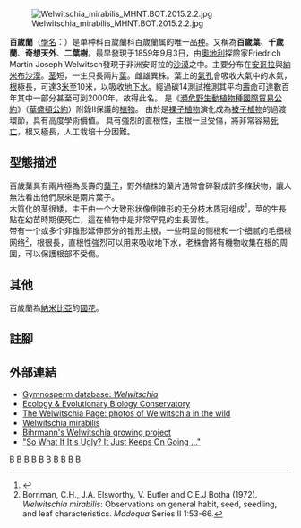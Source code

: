 {{Speciesbox 
| taxon = Welwitschia mirabilis
| image = Welwitschia mirabilis(2).jpg 
| authority = [[Hook.f.|Hook.f.]]
| range_map = Welwitschia Mirabilis Area of Circulation.png
| range map caption =百歲蘭分布地圖
| range_map_width = 250px
| synonyms =
}}
[[File:Welwitschia_mirabilis_MHNT.BOT.2015.2.2.jpg|thumb]]

'''百歲蘭'''（[[學名|學名]]：''{{lang|la|Welwitschia mirabilis}}''）是单种科百歲蘭科百歲蘭属的唯一品[[种|种]]。又稱為'''百歲葉'''、'''千歲蘭'''、'''奇想天外'''、'''二葉樹'''。最早發現于1859年9月3日，由[[奧地利|奧地利]]探險家Friedrich Martin Joseph Welwitsch發現于非洲安哥拉的[[沙漠|沙漠]]之中。主要分布在[[安哥拉|安哥拉]]與[[納米布沙漠|納米布沙漠]]。[[茎|茎]]短，一生只長兩片[[葉|葉]]。雌雄異株。葉上的[[氣孔|氣孔]]會吸收大氣中的水氣，[[根|根]]極長，可達3[[米_(單位)|米]]至10米，以吸收[[地下水|地下水]]。經過碳14測試推測其平均[[壽命|壽命]]可達數百年其中一部分甚至可到2000年，故得此名。
是《[[瀕危野生動植物種國際貿易公約|瀕危野生動植物種國際貿易公約]]》（[[華盛頓公約|華盛頓公約]]）附錄II保護的[[植物|植物]]。
由於是[[裸子植物|裸子植物]]演化成為[[被子植物|被子植物]]的過渡環節，具有高度學術價值。
具有強烈的直根性，主根一旦受傷，將非常容易[[死亡|死亡]]，根又極長，人工栽培十分困難。

== 型態描述 ==
百歲葉具有兩片極為長壽的[[葉子|葉子]]，野外植株的葉片通常會碎裂成許多條狀物，讓人無法看出他們原來是兩片葉子。<br/>
木質化的[[茎|茎]]很矮，主干由一个大致形状像倒锥形的无分枝木质冠组成<ref>{{cite book |author1=Bornman, Chris (1978) |title=Welwitschia : paradox of a parched paradise = Welwitschia : Paradox eines Verdorrten Paradieses |publisher=C. Struik |isbn=0-86977-097-7}}</ref>，莖的生長點在幼苗時期便死亡，這在植物中是非常罕見的生長習性。<br/>
带有一个或多个非锥形延伸部分的锥形主根，一些明显的侧根和一个细腻的毛细根网络<ref name="Bornman et al 72">Bornman, C.H., J.A. Elsworthy, V. Butler and C.E.J Botha (1972).  ''Welwitschia mirabilis'': Observations on general habit, seed, seedling, and leaf characteristics.  ''Madoqua'' Series II 1:53-66.</ref>，根很長，直根性強烈可以用來吸收地下水，老株會將有機物收集在根的周圍，可以保護根部不受傷{{Citation needed}}。

== 其他 ==
百歲蘭為[[納米比亞|納米比亞]]的[[國花|國花]]。
== 註腳 ==
{{Reflist}}

== 外部連結 ==
{{Wikispecies|Welwitschia}}
{{Commons|Welwitschia mirabilis|Welwitschia}}
* [http://www.conifers.org/we/Welwitschiaceae.php Gymnosperm database: ''Welwitschia''] {{Wayback|url=http://www.conifers.org/we/Welwitschiaceae.php |date=20211122152509 }}
* [https://web.archive.org/web/20040607013633/http://florawww.eeb.uconn.edu/acc_num/199700061.html Ecology & Evolutionary Biology Conservatory]
* [http://www.explorelifeonearth.org/welwitschia.html The Welwitschia Page: photos of Welwitschia in the wild] {{Wayback|url=http://www.explorelifeonearth.org/welwitschia.html |date=20210516035019 }}
* [http://www.plantzafrica.com/plantwxyz/welwitschia.htm Welwitschia mirabilis] {{Wayback|url=http://www.plantzafrica.com/plantwxyz/welwitschia.htm |date=20080219232132 }}
* [http://www.bihrmann.com/caudiciforms/subs/wel-mir-sub.asp Bihrmann's Welwitschia growing project] {{Wayback|url=http://www.bihrmann.com/caudiciforms/subs/wel-mir-sub.asp |date=20210422082610 }}
* [https://www.npr.org/blogs/krulwich/2014/05/21/314225165/so-what-if-its-ugly-it-just-keeps-on-going "So What If It's Ugly? It Just Keeps On Going ..."] {{Wayback|url=https://www.npr.org/blogs/krulwich/2014/05/21/314225165/so-what-if-its-ugly-it-just-keeps-on-going |date=20150428114605 }}

[[Category:百岁兰科|B]]
[[Category:裸子植物|B]]
[[Category:雌雄異株植物|B]]
[[Category:孑遺植物|B]]
[[Category:耐旱植物|B]]
[[Category:單種屬植物|B]]
[[Category:安哥拉植物|B]]
[[Category:植物科名|B]]
[[Category:納米比亞植物|B]]
[[Category:多肉植物|B]]